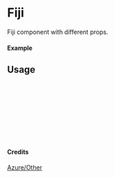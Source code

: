 
<Meta of={Fiji} title="Azure/Other/Fiji" />

# Fiji

Fiji component with different props.

#### Example

<Canvas of={Fiji.Primary} />

## Usage

```ts
import { Fiji } from "yadl-ui";

const Example = () => {
  return (
      <Fiji />
  );
};

export default Example;
```

#### Credits
[Azure/Other](https://learn.microsoft.com/en-us/azure/architecture/icons/)
